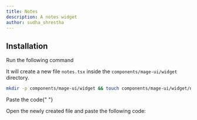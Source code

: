 ```yaml
---
title: Notes
description: A notes widget
author: sudha_shrestha
---
```


<ComponentPreview name="widget-notes--docs" />

## Installation

<Steps>
<Step>Run the following command</Step>

It will create a new file `notes.tsx` inside the `components/mage-ui/widget` directory.

```bash
mkdir -p components/mage-ui/widget && touch components/mage-ui/widget/notes.tsx
```

<Step>Paste the code</Step>{" "}

Open the newly created file and paste the following code:

```jsx file=<rootDir>/mage-ui/widget/notes.tsx

```

</Steps>
